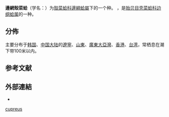 {{noteTA
|T=zh-cn:云石肌蛤; zh-tw:邊網殼菜蛤;
|1=zh-cn:云石肌蛤; zh-tw:邊網殼菜蛤;
}}{{Speciesbox
| genus = Musculus
| species = cupreus
| authority = Gould, 1861
| synonyms_ref = {{r|TaiBIF_313431}}
| synonyms = 
* ''[[Modiolaria_cupreus|Modiolaria cupreus]]'' {{small|Gould, 1861}}
* ''[[Modiolaria_quadrula|Modiolaria quadrula]]'' {{small|Gould, 1861}}
* ''[[Musculus_neglectus|Musculus neglectus]]'' {{small|Kuroda, 1941}}{{r |shell_2231 }}
* ''[[Musculus_quadrula|Musculus quadrula]]'' {{small|Gould, 1861}}{{r |shell_2231 }}
}}

'''邊網殼菜蛤'''（学名：{{lang|la|''Musculus cupreus''}}）为[[殼菜蛤科|殼菜蛤科]][[邊綱蛤屬|邊綱蛤屬]]下的一个种。
{{地区用词4|start=学名：''{{lang|la|Musculus cupreus}}''|cn=云石肌蛤|tw=邊網殼菜蛤|as=称}}，是[[贻贝目|贻贝目]][[壳菜蛤科|壳菜蛤科]][[边纲蛤属|边纲蛤属]]的一种{{r |shell_2231 |TaiBIF_313431 |TaiBNET_313431}}。

==分佈==
主要分布于[[韩国|韩国]]{{r |shell_2231 |shelldoc_720090224017}}、[[中国大陆|中国大陆]]的[[遼寧|遼寧]]、[[山東|山東]]、[[廣東|廣東]][[大亞灣|大亞灣]]{{r |shell_2231 }}、[[香港|香港]]{{r |shell_2231 }}、[[台湾|台湾]]{{r |shell_2231 }}，常栖息在潮下带100米以内{{r |shell_2231 }}。

==参考文献==
{{reflist | refs =
<ref name="shell_2231">{{cite web| url=http://shell.sinica.edu.tw/chinese/shellbase_detail.php?science_no=2231| title=国际贝库：云石肌蛤| publisher=台湾贝类资料库| accessdate=2009-08-11| archive-date=2016-03-04| archive-url=https://web.archive.org/web/20160304102316/http://shell.sinica.edu.tw/chinese/shellbase_detail.php?science_no=2231| dead-url=no}}</ref>
<ref name="shelldoc_720090224017">{{shelldoc_720090224017}}</ref>
<ref name="TaiBIF_313431">{{TaiBIF| zh=邊網殼菜蛤 | id=313431 | binomial=Musculus cupreus | authority=Gould, 1861 | var= | accessdate=2017-11-21}}</ref>
<ref name="TaiBNET_313431">{{TaiBNET| zh=邊網殼菜蛤 | id=313431 | binomial=Musculus cupreus | authority=Gould, 1861 | var= | accessdate=2013-01-24}}</ref>
}}

==外部連結==
* {{wikispecies-inline|Musculus cupreus|邊網殼菜蛤}}
{{Taxonbar|from=Q10881294}}

[[Category:边纲蛤属|cupreus]]


{{Mollusc-stub}}